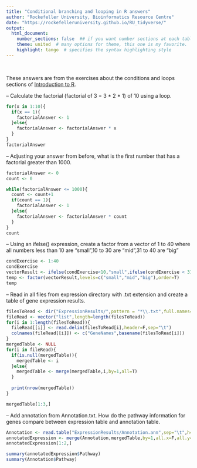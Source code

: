 ```yaml
---
title: "Conditional branching and looping in R answers"
author: "Rockefeller University, Bioinformatics Resource Centre"
date: "https://rockefelleruniversity.github.io/RU_tidyverse/"
output: 
  html_document:
    number_sections: false  ## if you want number sections at each table header
    theme: united  # many options for theme, this one is my favorite.
    highlight: tango  # specifies the syntax highlighting style
---
```


<p>&nbsp;</p>
These answers are from the exercises about the conditions and loops sections of [Introduction to R](https://rockefelleruniversity.github.io/introToR_Day1.html). 

-- Calculate the factorial (factorial of 3 = 3 * 2 * 1) of 10 using a loop.

```r

for(x in 1:10){
  if(x == 1){
    factorialAnswer <- 1
  }else{
    factorialAnswer <- factorialAnswer * x 
  }
}
factorialAnswer
```
-- Adjusting your answer from before, what is the first number that has a factorial greater than 1000.
```r

factorialAnswer <- 0
count <- 0

while(factorialAnswer <= 1000){
  count <- count+1
  if(count == 1){
    factorialAnswer <- 1
  }else{
    factorialAnswer <- factorialAnswer * count 
  }
}
count
```

-- Using an ifelse() expression, create a factor from a vector of 1 to 40 where all numbers less than 10 are "small",10 to 30 are "mid",31 to 40 are "big"

```r
condExercise <- 1:40
condExercise
vectorResult <- ifelse(condExercise<10,"small",ifelse(condExercise < 31,"mid","big"))
temp <- factor(vectorResult,levels=c("small","mid","big"),order=T)
temp
```

-- Read in all files from expression directory with .txt extension and create a table of gene expression results.

```r

filesToRead <- dir("ExpressionResults/",pattern = "*\\.txt",full.names=T)
fileRead <- vector("list",length=length(filesToRead))
for(i in 1:length(filesToRead)){
  fileRead[[i]] <- read.delim(filesToRead[i],header=F,sep="\t")
  colnames(fileRead[[i]]) <- c("GeneNames",basename(filesToRead[i]))
}
mergedTable <- NULL
for(i in fileRead){
  if(is.null(mergedTable)){
    mergedTable <- i
  }else{
    mergedTable <- merge(mergedTable,i,by=1,all=T)
  }
  
  print(nrow(mergedTable))
}

mergedTable[1:3,] 

```
-- Add annotation from Annotation.txt. How do the pathway information for genes compare between expression table and annotation table.
 
```r
Annotation <- read.table("ExpressionResults/Annotation.ann",sep="\t",h=T)
annotatedExpression <- merge(Annotation,mergedTable,by=1,all.x=F,all.y=T)
annotatedExpression[1:2,]

summary(annotatedExpression$Pathway)
summary(Annotation$Pathway)
```

